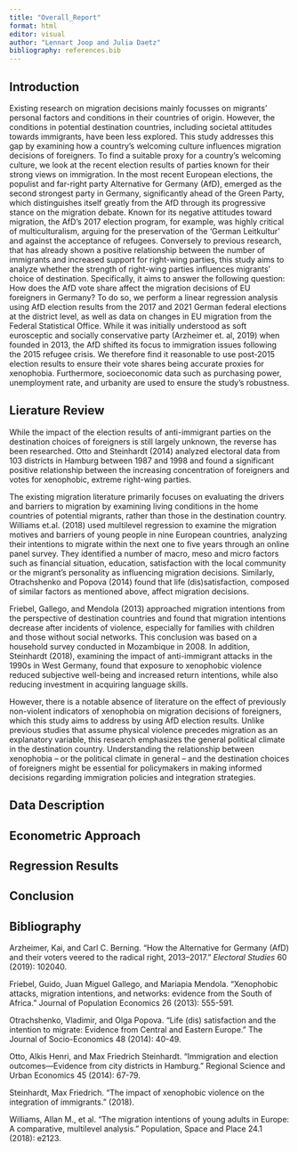 ```yaml
---
title: "Overall_Report"
format: html
editor: visual
author: "Lennart Joop and Julia Daetz"
bibliography: references.bib
---
```


## Introduction

Existing research on migration decisions mainly focusses on migrants' personal factors and conditions in their countries of origin. However, the conditions in potential destination countries, including societal attitudes towards immigrants, have been less explored. This study addresses this gap by examining how a country's welcoming culture influences migration decisions of foreigners. To find a suitable proxy for a country's welcoming culture, we look at the recent election results of parties known for their strong views on immigration. In the most recent European elections, the populist and far-right party Alternative for Germany (AfD), emerged as the second strongest party in Germany, significantly ahead of the Green Party, which distinguishes itself greatly from the AfD through its progressive stance on the migration debate. Known for its negative attitudes toward migration, the AfD's 2017 election program, for example, was highly critical of multiculturalism, arguing for the preservation of the 'German Leitkultur' and against the acceptance of refugees. Conversely to previous research, that has already shown a positive relationship between the number of immigrants and increased support for right-wing parties, this study aims to analyze whether the strength of right-wing parties influences migrants' choice of destination. Specifically, it aims to answer the following question: How does the AfD vote share affect the migration decisions of EU foreigners in Germany? To do so, we perform a linear regression analysis using AfD election results from the 2017 and 2021 German federal elections at the district level, as well as data on changes in EU migration from the Federal Statistical Office. While it was initially understood as soft eurosceptic and socially conservative party (Arzheimer et. al, 2019) when founded in 2013, the AfD shifted its focus to immigration issues following the 2015 refugee crisis. We therefore find it reasonable to use post-2015 election results to ensure their vote shares being accurate proxies for xenophobia. Furthermore, socioeconomic data such as purchasing power, unemployment rate, and urbanity are used to ensure the study’s robustness.

## Lierature Review

While the impact of the election results of anti-immigrant parties on the destination choices of foreigners is still largely unknown, the reverse has been researched. Otto and Steinhardt (2014) analyzed electoral data from 103 districts in Hamburg between 1987 and 1998 and found a significant positive relationship between the increasing concentration of foreigners and votes for xenophobic, extreme right-wing parties.

The existing migration literature primarily focuses on evaluating the drivers and barriers to migration by examining living conditions in the home countries of potential migrants, rather than those in the destination country. Williams et.al. (2018) used multilevel regression to examine the migration motives and barriers of young people in nine European countries, analyzing their intentions to migrate within the next one to five years through an online panel survey. They identified a number of macro, meso and micro factors such as financial situation, education, satisfaction with the local community or the migrant's personality as influencing migration decisions. Similarly, Otrachshenko and Popova (2014) found that life (dis)satisfaction, composed of similar factors as mentioned above, affect migration decisions.

Friebel, Gallego, and Mendola (2013) approached migration intentions from the perspective of destination countries and found that migration intentions decrease after incidents of violence, especially for families with children and those without social networks. This conclusion was based on a household survey conducted in Mozambique in 2008. In addition, Steinhardt (2018), examining the impact of anti-immigrant attacks in the 1990s in West Germany, found that exposure to xenophobic violence reduced subjective well-being and increased return intentions, while also reducing investment in acquiring language skills.

However, there is a notable absence of literature on the effect of previously non-violent indicators of xenophobia on migration decisions of foreigners, which this study aims to address by using AfD election results. Unlike previous studies that assume physical violence precedes migration as an explanatory variable, this research emphasizes the general political climate in the destination country. Understanding the relationship between xenophobia – or the political climate in general – and the destination choices of foreigners might be essential for policymakers in making informed decisions regarding immigration policies and integration strategies.

## Data Description

## Econometric Approach

## Regression Results

## Conclusion

## Bibliography

Arzheimer, Kai, and Carl C. Berning. "How the Alternative for Germany (AfD) and their voters veered to the radical right, 2013–2017." *Electoral Studies* 60 (2019): 102040.

Friebel, Guido, Juan Miguel Gallego, and Mariapia Mendola. "Xenophobic attacks, migration intentions, and networks: evidence from the South of Africa." Journal of Population Economics 26 (2013): 555-591.

Otrachshenko, Vladimir, and Olga Popova. "Life (dis) satisfaction and the intention to migrate: Evidence from Central and Eastern Europe." The Journal of Socio-Economics 48 (2014): 40-49.

Otto, Alkis Henri, and Max Friedrich Steinhardt. "Immigration and election outcomes—Evidence from city districts in Hamburg." Regional Science and Urban Economics 45 (2014): 67-79.

Steinhardt, Max Friedrich. "The impact of xenophobic violence on the integration of immigrants." (2018).

Williams, Allan M., et al. "The migration intentions of young adults in Europe: A comparative, multilevel analysis." Population, Space and Place 24.1 (2018): e2123.
